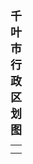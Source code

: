 {| border="1" cellpadding="2" cellspacing="0" align="right"
|+ <span style="font-size:large;">'''千叶市行政区划图'''</span>
|-----
|align=center colspan=2|
{{Image label begin|image=Map of wards in Chiba city, Chiba prefecture, Japan.svg|width={{{width|250}}}|float={{{float|none}}}}}
{{Image label|x=0.37|y=0.56|scale={{{width|250}}}|text=<span style="font-size:smaller;">[[中央区 (千叶市)|<span style="color: black;">中央区 </span>]]</span>}}
{{Image label|x=0.18|y=0.18|scale={{{width|250}}}|text=<span style="font-size:smaller;">[[花见川区|<span style="color: black;">花见川区 </span>]]</span>}}
{{Image label|x=0.25|y=0.32|scale={{{width|250}}}|text=<span style="font-size:smaller;">[[稻毛区|<span style="color: black;">稻毛区</span>]]</span>}}
{{Image label|x=0.60|y=0.47|scale={{{width|250}}}|text=<span style="font-size:smaller;">[[若葉区|<span style="color: black;">若葉区</span>]]</span>}}
{{Image label|x=0.68|y=0.68|scale={{{width|250}}}|text=<span style="font-size:smaller;">[[绿区 (千叶市)|<span style="color: black;">绿区 </span>]]</span>}}
{{Image label|x=0.09|y=0.28|scale={{{width|250}}}|text=<span style="font-size:smaller;">[[美滨区|<span style="color: black;">美</span>]]</span>}}
{{Image label|x=0.15|y=0.33|scale={{{width|250}}}|text=<span style="font-size:smaller;">[[美滨区|<span style="color: black;">滨</span>]]</span>}}
{{Image label|x=0.20|y=0.38|scale={{{width|250}}}|text=<span style="font-size:smaller;">[[美滨区|<span style="color: black;">区</span>]]</span>}}
{{Image label end}}
|-----
|}